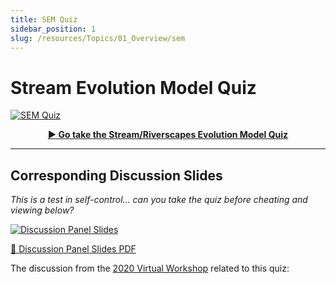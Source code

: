 ```yaml
---
title: SEM Quiz
sidebar_position: 1
slug: /resources/Topics/01_Overview/sem
---
```


# Stream Evolution Model Quiz

[![SEM Quiz](/img/workshops/2020/modules/SEM.png)](https://www.surveylegend.com/s/2ib7)

<div align="center">

[**▶️ Go take the Stream/Riverscapes Evolution Model Quiz**](https://www.surveylegend.com/s/2ib7)

</div>

---

## Corresponding Discussion Slides

*This is a test in self-control... can you take the quiz before cheating and viewing below?*

[![Discussion Panel Slides](/img/workshops/2020/modules/01_D-E_Quiz.png)](https://s3-us-west-2.amazonaws.com/etalweb.joewheaton.org/RestorationConsortium/Workshops/2020/SGI/Materials/Moudle1/01_D-E_PanelSlides.pdf)

[📄 Discussion Panel Slides PDF](https://s3-us-west-2.amazonaws.com/etalweb.joewheaton.org/RestorationConsortium/Workshops/2020/SGI/Materials/Moudle1/01_D-E_PanelSlides.pdf)

The discussion from the [2020 Virtual Workshop](/workshops/2020/SGI/Modules/module1#e-what-riverscapes-could-be) related to this quiz:

<YouTubeEmbed videoId="rGe5W8-PwlM" title="2020 Virtual Workshop: Stream Evolution Model Quiz Discussion" width={560} height={315} />
